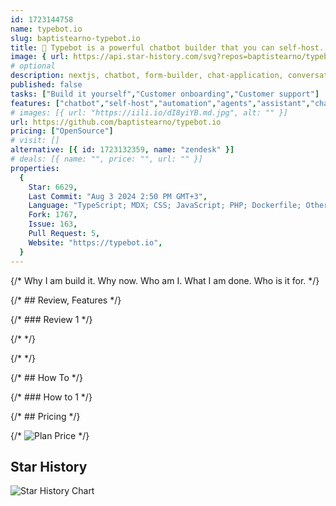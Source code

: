 ```yaml
---
id: 1723144758
name: typebot.io
slug: baptistearno-typebot.io
title: 💬 Typebot is a powerful chatbot builder that you can self-host.
image: { url: https://api.star-history.com/svg?repos=baptistearno/typebot.io }
# optional
description: nextjs, chatbot, form-builder, chat-application, conversational-bots, tailwindcss,  ,
published: false
tasks: ["Build it yourself","Customer onboarding","Customer support"]
features: ["chatbot","self-host","automation","agents","assistant","chatgpt","chat","development"]
# images: [{ url: "https://iili.io/dI8yiYB.md.jpg", alt: "" }]
url: https://github.com/baptistearno/typebot.io
pricing: ["OpenSource"]
# visit: []
alternative: [{ id: 1723132359, name: "zendesk" }]
# deals: [{ name: "", price: "", url: "" }]
properties:
  {
    Star: 6629,
    Last Commit: "Aug 3 2024 2:50 PM GMT+3",
    Language: "TypeScript; MDX; CSS; JavaScript; PHP; Dockerfile; Other",
    Fork: 1767,
    Issue: 163,
    Pull Request: 5,
    Website: "https://typebot.io",
  }
---
```


{/* Why I am build it. Why now. Who am I. What I am done. Who is it for. */}

{/* ## Review, Features */}

{/* ### Review 1 */}

{/* <DetailYoutube videoId="" startTime={0} /> */}

{/* <Twitters ids=[] /> */}

{/* ## How To */}

{/* ### How to 1 */}

{/* ## Pricing */}

{/* <Img src="" alt="Plan Price" /> */}

## Star History

![Star History Chart](https://api.star-history.com/svg?repos=baptistearno/typebot.io)
